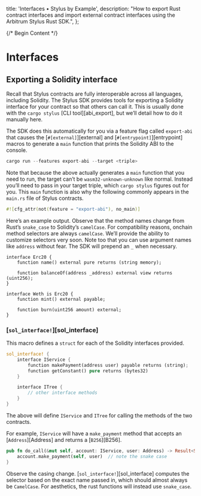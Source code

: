  title: 'Interfaces • Stylus by Example',
  description:
    "How to export Rust contract interfaces and import external contract interfaces using the Arbitrum Stylus Rust SDK.",
};

{/* Begin Content */}

# Interfaces

## Exporting a Solidity interface

Recall that Stylus contracts are fully interoperable across all languages, including Solidity. The Stylus SDK provides tools for exporting a Solidity interface for your contract so that others can call it. This is usually done with the `cargo stylus` [CLI tool][abi_export], but we’ll detail how to do it manually here.

The SDK does this automatically for you via a feature flag called `export-abi` that causes the [`#[external]`][external] and [`#[entrypoint]`][entrypoint] macros to generate a `main` function that prints the Solidity ABI to the console.

```rust
cargo run --features export-abi --target <triple>
```

Note that because the above actually generates a `main` function that you need to run, the target can’t be `wasm32-unknown-unknown` like normal. Instead you’ll need to pass in your target triple, which `cargo stylus` figures out for you. This `main` function is also why the following commonly appears in the `main.rs` file of Stylus contracts.

```rust
#![cfg_attr(not(feature = "export-abi"), no_main)]
```

Here’s an example output. Observe that the method names change from Rust’s `snake_case` to Solidity’s `camelCase`. For compatibility reasons, onchain method selectors are always `camelCase`. We’ll provide the ability to customize selectors very soon. Note too that you can use argument names like `address` without fear. The SDK will prepend an `_` when necessary.

```solidity
interface Erc20 {
    function name() external pure returns (string memory);

    function balanceOf(address _address) external view returns (uint256);
}

interface Weth is Erc20 {
    function mint() external payable;

    function burn(uint256 amount) external;
}
```

### [`sol_interface!`][sol_interface]

This macro defines a `struct` for each of the Solidity interfaces provided.

```rust
sol_interface! {
    interface IService {
        function makePayment(address user) payable returns (string);
        function getConstant() pure returns (bytes32)
    }

    interface ITree {
        // other interface methods
    }
}
```

The above will define `IService` and `ITree` for calling the methods of the two contracts.

For example, `IService` will have a `make_payment` method that accepts an [`Address`][Address] and returns a [`B256`][B256].

```rust
pub fn do_call(&mut self, account: IService, user: Address) -> Result<String, Error> {
    account.make_payment(self, user)  // note the snake case
}
```

Observe the casing change. [`sol_interface!`][sol_interface] computes the selector based on the exact name passed in, which should almost always be `CamelCase`. For aesthetics, the rust functions will instead use `snake_case`.
